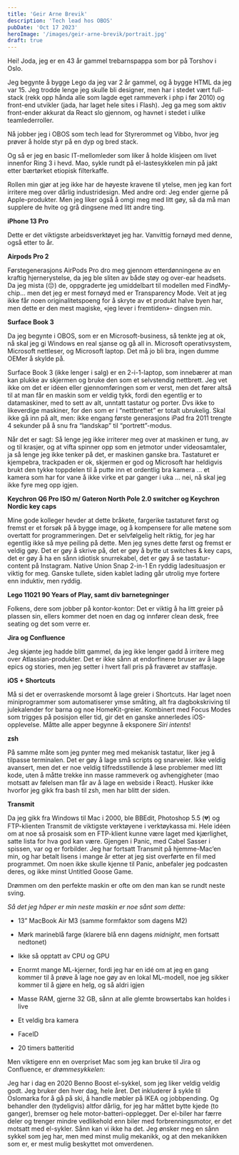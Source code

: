 ```yaml
---
title: 'Geir Arne Brevik'
description: 'Tech lead hos OBOS'
pubDate: 'Oct 17 2023'
heroImage: '/images/geir-arne-brevik/portrait.jpg'
draft: true
---
```








<Question1/>

Hei! Joda, jeg er en 43 år gammel trebarnspappa som bor på Torshov i Oslo.

Jeg begynte å bygge Lego da jeg var 2 år gammel, og å bygge HTML da jeg var 15. Jeg trodde lenge jeg skulle bli designer,
men har i stedet vært full-stack (rekk opp hånda alle som lagde eget rammeverk i php i før 2010) og front-end utvikler (jada, har laget hele sites i Flash).
Jeg ga meg som aktiv front-ender akkurat da React slo gjennom, og havnet i stedet i ulike teamlederroller.

Nå jobber jeg i OBOS som tech lead for Styrerommet og Vibbo, hvor jeg prøver å holde styr på en dyp og bred stack.

Og så er jeg en basic IT-mellomleder som liker å holde klisjeen om livet innenfor Ring 3 i hevd. Mao, sykle rundt på el-lastesykkelen min på jakt etter  bærtørket etiopisk filterkaffe.



<Question2/>

Rollen min gjør at jeg ikke har de høyeste kravene til ytelse, men jeg kan fort irritere meg over dårlig industridesign. Med andre ord: Jeg ender gjerne på Apple-produkter. Men jeg liker også å omgi meg med litt gøy, så da må man supplere de hvite og grå dingsene med litt andre ting.

**iPhone 13 Pro**

Dette er det viktigste arbeidsverktøyet jeg har. Vanvittig fornøyd med denne, også etter to år.

**Airpods Pro 2**

Førstegenerasjons AirPods Pro dro meg gjennom etterdønningene av en kraftig hjernerystelse, da jeg ble sliten av både støy og over-ear headsets.
Da jeg mista (😔) de, oppgraderte jeg umiddelbart til modellen med FindMy-chip… men det jeg er mest fornøyd med er Transparency Mode.
Veit at jeg ikke får noen originalitetspoeng for å skryte av et produkt halve byen har, men dette er den mest magiske, «jeg lever i fremtiden»- dingsen min.

**Surface Book 3**

Da jeg begynte i OBOS, som er en Microsoft-business, så tenkte jeg at ok, nå skal jeg gi Windows en real sjanse og gå all in. Microsoft operativsystem, Microsoft nettleser, og Microsoft laptop. Det må jo bli bra, ingen dumme OEMer å skylde på.

Surface Book 3 (ikke lenger i salg) er en 2-i-1-laptop, som innebærer at man kan plukke av skjermen og bruke den som et selvstendig nettbrett.
Jeg vet ikke om det er idéen eller gjennomføringen som er verst, men det fører altså til at man får en maskin som er veldig tykk, fordi den egentlig er to datamaskiner, med to sett av alt, unntatt tastatur og porter. Dvs ikke to likeverdige maskiner, for den som er i “nettbrettet” er totalt ubrukelig. Skal ikke gå inn på alt, men: ikke engang første generasjons iPad fra 2011 trengte 4 sekunder på å snu fra “landskap” til “portrett”-modus.

Når det er sagt: Så lenge jeg ikke irriterer meg over at maskinen er tung, av og til krasjer, og at vifta spinner opp som en jetmotor under videosamtaler, ja så lenge jeg ikke tenker på det, er maskinen ganske bra. Tastaturet er kjempebra, trackpaden er ok, skjermen er god og Microsoft har heldigvis brukt den tykke toppdelen til å putte inn et ordentlig bra kamera … et kamera som har for vane å ikke virke et par ganger i uka … nei, nå skal jeg ikke fyre meg opp igjen.

**Keychron Q6 Pro ISO m/ Gateron North Pole 2.0 switcher og Keychron Nordic key caps**

Mine gode kolleger hevder at dette bråkete, fargerike tastaturet først og fremst er et forsøk på å bygge image, og å kompensere for alle møtene som overtatt for programmeringen.
Det er selvfølgelig helt riktig, for jeg har egentlig ikke så mye peiling på dette.
Men jeg synes dette først og fremst er veldig gøy. Det er gøy å skrive på, det er gøy å bytte ut switches & key caps, det er gøy å ha en sånn idiotisk snurrekabel, det er gøy å se tastatur-content på Instagram.
Native Union Snap 2-in-1
En ryddig ladesituasjon er viktig for meg. Ganske tullete, siden kablet lading går utrolig mye fortere enn induktiv, men ryddig.

**Lego 11021 90 Years of Play, samt div barnetegninger**

Folkens, dere som jobber på kontor-kontor: Det er viktig å ha litt greier på plassen sin, ellers kommer det noen en dag og innfører clean desk, free seating og det som verre er.


<Question3/>

**Jira og Confluence**

Jeg skjønte jeg hadde blitt gammel, da jeg ikke lenger gadd å irritere meg over Atlassian-produkter. Det er ikke sånn at endorfinene bruser av å lage epics og stories, men jeg setter i hvert fall pris på fraværet av staffasje.

**iOS + Shortcuts**

Må si det er overraskende morsomt å lage greier i Shortcuts. Har laget noen miniprogrammer som automatiserer ymse småting, alt fra dagbokskriving til julekalender for barna og noe HomeKit-greier.
Kombinert med Focus Modes som trigges på posisjon eller tid, gir det en ganske annerledes iOS-opplevelse. Måtte alle apper begynne å eksponere _Siri intents_!

**zsh**

På samme måte som jeg pynter meg med mekanisk tastatur, liker jeg å tilpasse terminalen. Det er gøy å lage små scripts og snarveier. Ikke veldig avansert, men det er noe veldig tilfredsstillende å løse problemer med litt kode, uten å måtte trekke inn masse rammeverk og avhengigheter (mao motsatt av følelsen man får av å lage en webside i React).
Husker ikke hvorfor jeg gikk fra bash til zsh, men har blitt der siden.

**Transmit**

Da jeg gikk fra Windows til Mac i 2000, ble BBEdit, Photoshop 5.5 (💔) og FTP-klienten Transmit de viktigste verktøyene i verktøykassa mi.
Hele idéen om at noe så prosaisk som en FTP-klient kunne være laget med kjærlighet, satte lista for hva god kan være. Gjengen i Panic, med Cabel Sasser i spissen, var og er forbilder. Jeg har fortsatt Transmit på hjemme-Mac’en min, og har betalt lisens i mange år etter at jeg sist overførte en fil med programmet.
Om noen ikke skulle kjenne til Panic, anbefaler jeg podcasten deres, og ikke minst Untitled Goose Game.


<Question4/>

Drømmen om den perfekte maskin er ofte om den man kan se rundt neste sving.

_Så det jeg håper er min neste maskin er noe sånt som dette:_

* 13” MacBook Air M3 (samme formfaktor som dagens M2)

* Mørk marineblå farge (klarere blå enn dagens _midnight_,  men fortsatt nedtonet)

* Ikke så opptatt av CPU og GPU

* Enormt mange ML-kjerner, fordi jeg har en idé om at jeg en gang kommer til å prøve å lage noe gøy av en lokal ML-modell, noe jeg sikker kommer til å gjøre en helg, og så aldri igjen

* Masse RAM, gjerne 32 GB, sånn at alle glemte browsertabs kan holdes i live

* Et veldig bra kamera

* FaceID

* 20 timers batteritid

Men viktigere enn en overpriset Mac som jeg kan bruke til Jira og Confluence, er _drømmesykkelen_:

Jeg har i dag en 2020 Benno Boost el-sykkel, som jeg liker veldig veldig godt. Jeg bruker den hver dag, hele året. Det inkluderer å sykle til Oslomarka for å gå på ski, å handle møbler på IKEA og jobbpending. Og behandler den (tydeligvis) altfor dårlig, for jeg har måttet bytte kjede (to ganger), bremser og hele motor-batteri-opplegget.
Der el-biler har færre deler og trenger mindre vedlikehold enn biler med  forbrenningsmotor, er det motsatt med el-sykler. Sånn kan vi ikke ha det.
Jeg ønsker meg en sånn sykkel som jeg har, men med minst mulig mekanikk, og at den mekanikken som er, er mest mulig beskyttet mot omverdenen.

